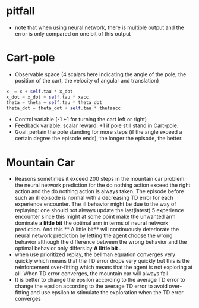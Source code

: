 # pitfall
- note that when using  neural network, there is multiple output and the error is only compared on one bit of this output

# Cart-pole
- Observable space (4 scalars here indicating the angle of the pole, the position of the cart, the velocity of angular and translation)
```python
x  = x + self.tau * x_dot
x_dot = x_dot + self.tau * xacc
theta = theta + self.tau * theta_dot
theta_dot = theta_dot + self.tau * thetaacc
```
- Control variable (-1 +1 for turning the cart left or right)
- Feedback variable: scalar reward. +1 if pole still stand in Cart-pole.
- Goal: pertain the pole standing for more steps (if the angle exceed a certain degree the episode ends), the longer the episode, the better.

# Mountain Car
- Reasons sometimes it exceed 200 steps in the mountain car problem: the neural network prediction for the do nothing action exceed the right action and the do nothing action is always taken. The episode before such an ill episode is normal with a decreasing TD error for each experience encounter. The ill behavior might be due to the way of replaying: one should not always update the last(latest) 5 experience encounter since this might at some point make the unwanted arm dominate **a little bit** the optimal arm in terms of neural network prediction. And this ** A little bit** will continuously deteriorate the neural network prediction by letting the agent choose the wrong behavior although the difference between the wrong behavior and the optimal behavior only differs by **A little bit** .
- when use prioritized replay, the bellman equation converges very quickly which means that the TD error drops very quickly but this is the reinforcement over-fitting which means that the agent is not exploring at all. When TD error converges, the mountain car will always fail
- It is better to change the epsilon according to the average TD error to change the epsilon according to the average TD error to avoid over-fitting and use epsilon to stimulate the exploration when the TD error converges
